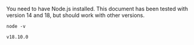 
You need to have Node.js installed. This document has been tested with version 14 and 18, but should work with other versions.

```shell script title="Testing the Node.js Installation"
node -v
```

```shell script title="Result Of Testing the Node.js Installation"
v18.10.0
```
